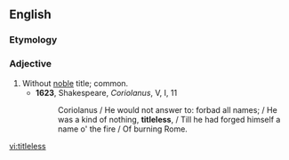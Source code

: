 ==English==

===Etymology===
{{suffix|title|less|lang=en}}

===Adjective===
{{en-adj}}

# Without [[noble]] title; common.
#*'''1623''', Shakespeare, ''Coriolanus'', V, I, 11
#*:Coriolanus / He would not answer to: forbad all names; / He was a kind of nothing, '''titleless''', / Till he had forged himself a name o' the fire / Of burning Rome.

[[vi:titleless]]